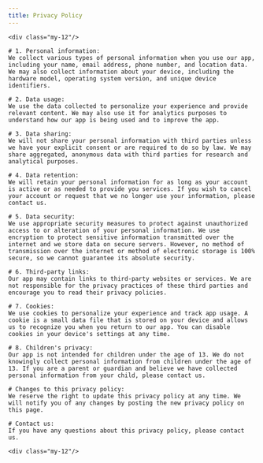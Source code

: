 ```yaml
---
title: Privacy Policy
---
```




<Legal title={frontmatter.title}>

    <div class="my-12"/>

    # 1. Personal information:
    We collect various types of personal information when you use our app, including your name, email address, phone number, and location data. We may also collect information about your device, including the hardware model, operating system version, and unique device identifiers.

    # 2. Data usage:
    We use the data collected to personalize your experience and provide relevant content. We may also use it for analytics purposes to understand how our app is being used and to improve the app.

    # 3. Data sharing:
    We will not share your personal information with third parties unless we have your explicit consent or are required to do so by law. We may share aggregated, anonymous data with third parties for research and analytical purposes.

    # 4. Data retention:
    We will retain your personal information for as long as your account is active or as needed to provide you services. If you wish to cancel your account or request that we no longer use your information, please contact us.

    # 5. Data security:
    We use appropriate security measures to protect against unauthorized access to or alteration of your personal information. We use encryption to protect sensitive information transmitted over the internet and we store data on secure servers. However, no method of transmission over the internet or method of electronic storage is 100% secure, so we cannot guarantee its absolute security.

    # 6. Third-party links:
    Our app may contain links to third-party websites or services. We are not responsible for the privacy practices of these third parties and encourage you to read their privacy policies.

    # 7. Cookies:
    We use cookies to personalize your experience and track app usage. A cookie is a small data file that is stored on your device and allows us to recognize you when you return to our app. You can disable cookies in your device's settings at any time.

    # 8. Children's privacy:
    Our app is not intended for children under the age of 13. We do not knowingly collect personal information from children under the age of 13. If you are a parent or guardian and believe we have collected personal information from your child, please contact us.

    # Changes to this privacy policy:
    We reserve the right to update this privacy policy at any time. We will notify you of any changes by posting the new privacy policy on this page.

    # Contact us:
    If you have any questions about this privacy policy, please contact us.

    <div class="my-12"/>

</Legal>
